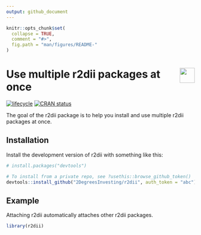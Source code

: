 ```yaml
---
output: github_document 
---
```

<!-- README.md is generated from README.Rmd. Please edit that file -->

```r
knitr::opts_chunk$set(
  collapse = TRUE,
  comment = "#>",
  fig.path = "man/figures/README-"
)
```

# <img src="https://i.imgur.com/3jITMq8.png" align="right" height=40 /> Use multiple r2dii packages at once

<!-- badges: start -->
[![lifecycle](https://img.shields.io/badge/lifecycle-experimental-orange.svg)](https://www.tidyverse.org/lifecycle/#experimental)
[![CRAN status](https://www.r-pkg.org/badges/version/r2dii)](https://CRAN.R-project.org/package=r2dii)
<!-- badges: end -->

The goal of the r2dii package is to help you install and use multiple r2dii packages at once.

## Installation

Install the development version of r2dii with something like this:

```r
# install.packages("devtools")

# To install from a private repo, see ?usethis::browse_github_token()
devtools::install_github("2DegreesInvesting/r2dii", auth_token = "abc")
```

## Example

Attaching r2dii automatically attaches other r2dii packages.

```r
library(r2dii)
```

